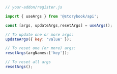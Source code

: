 ```js
// your-addon/register.js

import { useArgs } from '@storybook/api';

const [args, updateArgs,resetArgs] = useArgs();

// To update one or more args:
updateArgs({ key: 'value' });

// To reset one (or more) args:
resetArgs(argNames:['key']);

// To reset all args
resetArgs();
```